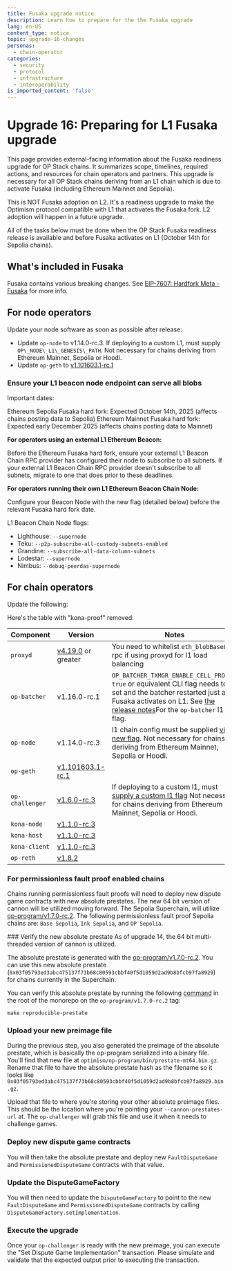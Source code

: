 ```yaml
---
title: Fusaka upgrade notice
description: Learn how to prepare for the the Fusaka upgrade
lang: en-US
content_type: notice
topic: upgrade-16-changes
personas:
  - chain-operator
categories:
  - security
  - protocol
  - infrastructure
  - interoperability
is_imported_content: 'false'
---
```



# Upgrade 16: Preparing for L1 Fusaka upgrade

This page provides external-facing information about the Fusaka readiness upgrade for OP Stack chains. It summarizes scope, timelines, required actions, and resources for chain operators and partners. This upgrade is necessary for all OP Stack chains deriving from an L1 chain which is due to activate Fusaka (including Ethereum Mainnet and Sepolia).

This is NOT Fusaka adoption on L2. It's a readiness upgrade to make the Optimism protocol compatible with L1 that activates the Fusaka fork. L2 adoption will happen in a future upgrade.

<Callout type="info">
  All of the tasks below must be done when the OP Stack Fusaka readiness release is available and before Fusaka activates on L1 (October 14th for Sepolia chains).
</Callout>

## What's included in Fusaka

Fusaka contains various breaking changes. See [EIP-7607: Hardfork Meta - Fusaka](https://eips.ethereum.org/EIPS/eip-7607) for more info.

## For node operators

Update your node software as soon as possible after release:

*   Update `op-node` to v1.14.0-rc.3. If deploying to a custom L1, must supply `OP\_NODE\_L1\_GENESIS\_PATH`. Not necessary for chains deriving from Ethereum Mainnet, Sepolia or Hoodi.
*   Update `op-geth` to [v1.101603.1-rc.1](https://github.com/ethereum-optimism/op-geth/releases/tag/v1.101603.1-rc.1)

### Ensure your L1 beacon node endpoint can serve all blobs

Important dates:

Ethereum Sepolia Fusaka hard fork: Expected October 14th, 2025 (affects chains posting data to Sepolia)
Ethereum Mainnet Fusaka hard fork: Expected early December 2025 (affects chains posting data to Mainnet)

**For operators using an external L1 Ethereum Beacon:**

Before the Ethereum Fusaka hard fork, ensure your external L1 Beacon Chain RPC provider has configured their node to subscribe to all subnets.
If your external L1 Beacon Chain RPC provider doesn't subscribe to all subnets, migrate to one that does prior to these deadlines.

**For operators running their own L1 Ethereum Beacon Chain Node:**

Configure your Beacon Node with the new flag (detailed below) before the relevant Fusaka hard fork date.

L1 Beacon Chain Node flags:

*   Lighthouse:	`--supernode`
*   Teku:	`--p2p-subscribe-all-custody-subnets-enabled`
*   Grandine:	`--subscribe-all-data-column-subnets`
*   Lodestar:	`--supernode`
*   Nimbus:	`--debug-peerdas-supernode`

## For chain operators

Update the following:

Here's the table with "kona-proof" removed:

| Component       | Version                                                                                               | Notes                                                                                                                                                                                                                                                          |
| --------------- | ----------------------------------------------------------------------------------------------------- | -------------------------------------------------------------------------------------------------------------------------------------------------------------------------------------------------------------------------------------------------------------- |
| `proxyd`        | [v4.19.0](https://github.com/ethereum-optimism/infra/releases/tag/proxyd%2Fv4.19.0) or greater        | You need to whitelist `eth_blobBaseFee` rpc if using proxyd for l1 load balancing                                                                                                                                                                              |
| `op-batcher`    | v1.16.0-rc.1                                                                                          | `OP_BATCHER_TXMGR_ENABLE_CELL_PROOFS`: `true` or equivalent CLI flag needs to be set and the batcher restarted just after Fusaka activates on L1. See [the release notes](https://github.com/ethereum-optimism/optimism/releases)For the `op-batcher` l1 flag. |
| `op-node`       | v1.14.0-rc.3                                                                                          | l1 chain config must be supplied [via a new flag](https://github.com/ethereum-optimism/optimism/releases). Not necessary for chains deriving from Ethereum Mainnet, Sepolia or Hoodi.                                                                          |
| `op-geth`       | [v1.101603.1-rc.1](https://github.com/ethereum-optimism/op-geth/releases/tag/v1.101603.1-rc.1)        |                                                                                                                                                                                                                                                                |
| `op-challenger` | [v1.6.0-rc.3](https://github.com/ethereum-optimism/optimism/releases/tag/op-challenger%2Fv1.6.0-rc.3) | If deploying to a custom l1, must [supply a custom l1 flag](https://github.com/ethereum-optimism/optimism/releases) Not necessary for chains deriving from Ethereum Mainnet, Sepolia or Hoodi.                                                                 |
| `kona-node`     | [v1.1.0-rc.3](https://github.com/op-rs/kona/releases/tag/kona-node%2Fv1.1.0-rc.3)                     |                                                                                                                                                                                                                                                                |
| `kona-host`     | [v1.1.0-rc.3](https://github.com/op-rs/kona/releases/tag/kona-host%2Fv1.1.0-rc.3)                     |                                                                                                                                                                                                                                                                |
| `kona-client`   | [v1.1.0-rc.3](https://github.com/op-rs/kona/releases/tag/kona-client%2Fv1.1.0-rc.3)                   |                                                                                                                                                                                                                                                                |
| `op-reth`       | [v1.8.2](https://github.com/paradigmxyz/reth/releases/tag/v1.8.2)                                     |                                                                                                                                                                                                                                                                |


### For permissionless fault proof enabled chains

Chains running permissionless fault proofs will need to deploy new dispute game contracts with new absolute prestates. The new 64 bit version of cannon will be utilized moving forward. The Sepolia Superchain, will utilize [op-program/v1.7.0-rc.2](https://github.com/ethereum-optimism/optimism/tree/op-program/v1.7.0-rc.2). The following permissionless fault proof Sepolia chains are: `Base Sepolia`, `Ink Sepolia`, and `OP Sepolia`.

<Steps>
  ### Verify the new absolute prestate

  <Callout type="info">
    As of upgrade 14, the 64 bit multi-threaded version of cannon is utilized.
  </Callout>

  The absolute prestate is generated with the [op-program/v1.7.0-rc.2](https://github.com/ethereum-optimism/optimism/tree/op-program/v1.7.0-rc.2). You can use this new absolute prestate (`0x03f05793ed3abc475137f73b68c80593cbbf40f5d1059d2ad9b8bfcb97fa8929`) for chains currently in the Superchain.

  You can verify this absolute prestate by running the following [command](https://github.com/ethereum-optimism/optimism/blob/d6fb90dd489e39efa206b55200766ccc075c1d9b/Makefile#L130-L132) in the root of the monorepo on the `op-program/v1.7.0-rc.2` tag:

  ```shell
  make reproducible-prestate
  ```

  ### Upload your new preimage file

  During the previous step, you also generated the preimage of the absolute prestate, which is basically the op-program serialized into a binary file. You'll find that new file at `optimism/op-program/bin/prestate-mt64.bin.gz`. Rename that file to have the absolute prestate hash as the filename so it looks like `0x03f05793ed3abc475137f73b68c80593cbbf40f5d1059d2ad9b8bfcb97fa8929.bin.gz`.

  Upload that file to where you're storing your other absolute preimage files. This should be the location where you're pointing your `--cannon-prestates-url` at. The `op-challenger` will grab this file and use it when it needs to challenge games.

  ### Deploy new dispute game contracts

  You will then take the absolute prestate and deploy new `FaultDisputeGame` and `PermissionedDisputeGame` contracts with that value.

  ### Update the DisputeGameFactory

  You will then need to update the `DisputeGameFactory` to point to the new `FaultDisputeGame` and `PermissionedDisputeGame` contracts by calling `DisputeGameFactory.setImplementation`.

  ### Execute the upgrade

  Once your `op-challenger` is ready with the new preimage, you can execute the "Set Dispute Game Implementation" transaction. Please simulate and validate that the expected output prior to executing the transaction.
</Steps>
